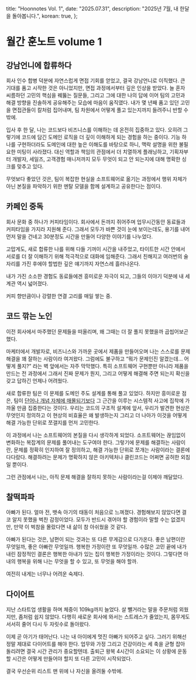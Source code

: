  title: "Hoonnotes Vol. 1",
  date: "2025.07.31",
  description: "2025년 7월, 내 한달을 돌아봅니다.",
  korean: true,
};

# 월간 훈노트 volume 1

## 강남언니에 합류하다

회사 인수 합병 덕분에 자연스럽게 면접 기회를 얻었고, 결국 강남언니로 이직했다. 큰 기대를 품고 시작한 것은 아니었지만, 면접 과정에서부터 깊은 인상을 받았다. 늘 혼자 씨름하던 고민의 핵심을 꿰뚫는 질문들, 그리고 그에 대한 나의 답에 이어 팀의 고민과 해결 방향을 진솔하게 공유해주는 모습에 마음이 움직였다. 내가 몇 년째 품고 있던 고민을 면접관들이 칼처럼 집어내며, 팀 차원에서 어떻게 풀고 있는지까지 들려주니 반할 수밖에.

입사 후 한 달, 나는 코드보다 비즈니스를 이해하는 데 온전히 집중하고 있다. 오히려 그렇기에 코드에 담긴 도메인 로직을 더 깊이 이해하게 되는 경험을 하는 중이다. 기능 하나를 구현하더라도 도메인에 대한 높은 이해도를 바탕으로 하니, 맥락 설명을 위한 불필요한 미팅이 사라졌다. 대신 역할과 책임의 관점에서 더 치열하게 플래닝하고, 기획자부터 개발자, 세일즈, 고객경험 매니저까지 모두 무엇이 되고 안 되는지에 대해 명확한 싱크를 맞추고 있다.

무엇보다 좋았던 것은, 팀이 복잡한 현실을 소프트웨어로 옮기는 과정에서 행위 자체가 아닌 본질을 파악하기 위한 멘탈 모델을 함께 설계하고 공유한다는 점이다.

## 카페인 중독

회사 문화 중 하나가 커피타임이다. 회사에서 돈까지 쥐어주며 업무시간동안 동료들과 커피타임을 가지라 지원해 준다. 그래서 모두가 바쁜 것이 눈에 보이는데도, 용기를 내어 먼저 말을 건네고 30분정도 시간을 만들어 다양한 이야기를 나누었다. 

고맙게도, 새로 합류한 나를 위해 다들 기꺼이 시간을 내주었고, 타이트한 시간 안에서 서로를 더 잘 이해하기 위해 적극적으로 대화에 임해준다. 그래서 친해지고 여러번의 술 자리를 가진 후에야 할법한 깊은 얘기까지 자연스레 흘러나온다.

내가 가진 소소한 경험도 동료들에겐 흥미로운 자극이 되고, 그들의 이야기 덕분에 내 세계관 역시 넓어졌다. 

커피 향만큼이나 강렬한 연결 고리를 매일 쌓는 중.

## 코드 깎는 노인

이전 회사에서 마주했던 문제들을 떠올리며, 왜 그때는 더 잘 풀지 못했을까 곱씹어보곤 했다.

마케터에서 개발자로, 비즈니스와 가까운 곳에서 제품을 만들어오며 나는 스스로를 문제 해결을 꽤 잘하는 사람이라 여겨왔다. 그럼에도 불구하고 “뭐가 문제인진 알겠는데… 어떻게 풀지?” 라는 벽 앞에서는 자주 막막했다. 특히 소프트웨어 구현뿐만 아니라 제품을 만드는 전 과정에서 그래서 진짜 문제가 뭔지, 그리고 어떻게 해결해 주면 되는지  확신을 갖고 답하긴 언제나 어려웠다.

새로 합류한 팀은 이 문제를 도메인 주도 설계를 통해 풀고 있었다. 하지만 흥미로운 점은, 팀이 [단어나 개념 자체에 매몰되기보다](https://martinfowler.com/bliki/SemanticDiffusion.html) 그 근간을 이루는 시스템적 사고에 집착에 가까울 만큼 집중한다는 것이다. 우리는 코드의 구조적 설계에 앞서, 우리가 발견한 현상은 무엇인지 정의하고 이 현상의 비효율은 왜 발생하는지 그리고 더 나아가 이것을 어떻게 해결 가능한 단위로 쪼갤지를 먼저 고민한다.

이 과정에서 나는 소프트웨어의 본질을 다시 생각하게 되었다. 소프트웨어는 끊임없이 변화하는 복잡계의 문제를 풀어내는 도구여야 한다. 그렇기에 문제를 해결하는 사람이란, 문제를 정확히 인지하여 잘 정의하고, 해결 가능한 단위로 쪼개는 사람이라는 결론에 다다랐다. 해결하려는 문제가 명확하지 않은 아키텍처나 클린코드는 어쩌면 공허한 외침일 뿐이다. 

그런 관점에서 나는, 아직 문제 해결을 잘하지 못하는 사람이라는걸 이제야 깨달았다.

## 찰떡파파

아빠가 된다. 얼마 전, 뱃속 아기의 태동이 처음으로 느껴졌다. 경험해보지 않았다면 결코 알지 못했을 벅찬 감정이었다. 모두가 반드시 겪어야 할 경험이라 말할 수는 없겠지만, 만약 이 벅참을 몰랐다면 내 삶이 참 아쉬웠을 것 같다.

아빠가 된다는 것은, 남편이 되는 것과는 또 다른 무게감으로 다가온다. 좋은 남편이란 무엇일까, 좋은 아빠란 무엇일까. 행복한 가정이란 또 무엇일까. 수많은 고민 끝에 내가 내린 잠정적인 결론은 행복한 아내가 있는 집이 행복한 가정이라는 것이다. 그렇다면 아내의 행복을 위해 나는 무엇을 할 수 있고, 또 무엇을 해야 할까. 

여전히 내게는 너무나 어려운 숙제다.

## 다이어트

지난 스타트업 생활을 하며 체중이 109kg까지 늘었다. 살 뺄거라는 말을 주문처럼 외웠지만, 좀처럼 쉽지 않았다. 다행히 새로운 회사에 와서는 스트레스가 줄었는지, 몸무게도 서서히 줄어 다시 두 자릿수로 돌아왔다.

이제 곧 아기가 태어난다. 나는 내 아이에게 멋진 아빠가 되어주고 싶다. 그러기 위해선 정말 제대로 다이어트를 해야 한다. 업무와 가정 그리고 건강이라는 세 축을 균형 잡아 돌리려면 결국 시간 관리가 중요할텐데. 출퇴근 왕복 4시간이 소요되는 이 상황에 운동할 시간은 어떻게 만들어야 할지 또 다른 고민이 시작되었다. 

결국 우선순위 리스트 맨 위에 나 자신을 올려둘 수밖에.